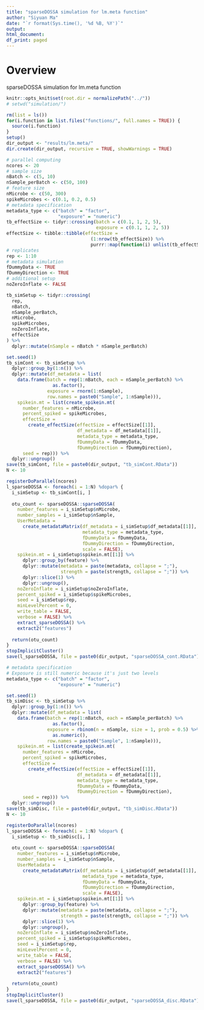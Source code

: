 ```yaml
---
title: "sparseDOSSA simulation for lm.meta function"
author: "Siyuan Ma"
date: "`r format(Sys.time(), '%d %B, %Y')`"
output:
html_document:
df_print: paged
---
```

# Overview
sparseDOSSA simulation for lm.meta function

```r
knitr::opts_knit$set(root.dir = normalizePath("../"))
# setwd("simulation/")
```
```r
rm(list = ls())
for(i.function in list.files("functions/", full.names = TRUE)) {
  source(i.function)
}
setup()
dir_output <- "results/lm.meta/"
dir.create(dir_output, recursive = TRUE, showWarnings = TRUE)
```

```r
# parallel computing
ncores <- 20
# sample size
nBatch <- c(5, 10)
nSample_perBatch <- c(50, 100)
# feature size
nMicrobe <- c(50, 300)
spikeMicrobes <- c(0.1, 0.2, 0.5)
# metadata specification
metadata_type <- c("batch" = "factor",
                   "exposure" = "numeric")
tb_effectSize <- tidyr::crossing(batch = c(0.1, 1, 2, 5),
                                 exposure = c(0.1, 1, 2, 5))
effectSize <- tibble::tibble(effectSize = 
                               (1:nrow(tb_effectSize)) %>% 
                               purrr::map(function(i) unlist(tb_effectSize[i, ])))
# replicates
rep <- 1:10
# metadata simulation
fDummyData <- TRUE
fDummyDirection <- TRUE
# additional setup
noZeroInflate <- FALSE

tb_simSetup <- tidyr::crossing(
  rep,
  nBatch,
  nSample_perBatch,
  nMicrobe,
  spikeMicrobes,
  noZeroInflate,
  effectSize
) %>% 
  dplyr::mutate(nSample = nBatch * nSample_perBatch)
```

```r
set.seed(1)
tb_simCont <- tb_simSetup %>% 
  dplyr::group_by(1:n()) %>% 
  dplyr::mutate(df_metadata = list(
    data.frame(batch = rep(1:nBatch, each = nSample_perBatch) %>% 
                 as.factor(),
               exposure = rnorm(1:nSample),
               row.names = paste0("Sample", 1:nSample))),
    spikein.mt = list(create_spikein.mt(
      number_features = nMicrobe,
      percent_spiked = spikeMicrobes,
      effectSize = 
        create_effectSize(effectSize = effectSize[[1]],
                          df_metadata = df_metadata[[1]],
                          metadata_type = metadata_type,
                          fDummyData = fDummyData,
                          fDummyDirection = fDummyDirection),
      seed = rep))) %>% 
  dplyr::ungroup()
save(tb_simCont, file = paste0(dir_output, "tb_simCont.RData"))
N <- 10
```

```r
registerDoParallel(ncores)
l_sparseDOSSA <- foreach(i = 1:N) %dopar% {
  i_simSetup <- tb_simCont[i, ]
  
  otu_count <- sparseDOSSA::sparseDOSSA(
    number_features = i_simSetup$nMicrobe,
    number_samples = i_simSetup$nSample,
    UserMetadata = 
      create_metadataMatrix(df_metadata = i_simSetup$df_metadata[[1]],
                            metadata_type = metadata_type,
                            fDummyData = fDummyData,
                            fDummyDirection = fDummyDirection,
                            scale = FALSE),
    spikein.mt = i_simSetup$spikein.mt[[1]] %>% 
      dplyr::group_by(feature) %>% 
      dplyr::mutate(metadata = paste(metadata, collapse = ";"), 
                    strength = paste(strength, collapse = ";")) %>% 
      dplyr::slice(1) %>%  
      dplyr::ungroup(),
    noZeroInflate = i_simSetup$noZeroInflate,
    percent_spiked = i_simSetup$spikeMicrobes,
    seed = i_simSetup$rep,
    minLevelPercent = 0,
    write_table = FALSE,
    verbose = FALSE) %>%
    extract_sparseDOSSA() %>%
    extract2("features")
  
  return(otu_count)
}
stopImplicitCluster()
save(l_sparseDOSSA, file = paste0(dir_output, "sparseDOSSA_cont.RData"))
```

```r
# metadata specification
# Exposure is still numeric because it's just two levels
metadata_type <- c("batch" = "factor",
                   "exposure" = "numeric")
```

```r
set.seed(1)
tb_simDisc <- tb_simSetup %>% 
  dplyr::group_by(1:n()) %>% 
  dplyr::mutate(df_metadata = list(
    data.frame(batch = rep(1:nBatch, each = nSample_perBatch) %>% 
                 as.factor(),
               exposure = rbinom(n = nSample, size = 1, prob = 0.5) %>% 
                 as.numeric(),
               row.names = paste0("Sample", 1:nSample))),
    spikein.mt = list(create_spikein.mt(
      number_features = nMicrobe,
      percent_spiked = spikeMicrobes,
      effectSize = 
        create_effectSize(effectSize = effectSize[[1]],
                          df_metadata = df_metadata[[1]],
                          metadata_type = metadata_type,
                          fDummyData = fDummyData,
                          fDummyDirection = fDummyDirection),
      seed = rep))) %>% 
  dplyr::ungroup()
save(tb_simDisc, file = paste0(dir_output, "tb_simDisc.RData"))
N <- 10
```

```r
registerDoParallel(ncores)
l_sparseDOSSA <- foreach(i = 1:N) %dopar% {
  i_simSetup <- tb_simDisc[i, ]
  
  otu_count <- sparseDOSSA::sparseDOSSA(
    number_features = i_simSetup$nMicrobe,
    number_samples = i_simSetup$nSample,
    UserMetadata = 
      create_metadataMatrix(df_metadata = i_simSetup$df_metadata[[1]],
                            metadata_type = metadata_type,
                            fDummyData = fDummyData,
                            fDummyDirection = fDummyDirection,
                            scale = FALSE),
    spikein.mt = i_simSetup$spikein.mt[[1]] %>% 
      dplyr::group_by(feature) %>% 
      dplyr::mutate(metadata = paste(metadata, collapse = ";"), 
                    strength = paste(strength, collapse = ";")) %>% 
      dplyr::slice(1) %>%  
      dplyr::ungroup(),
    noZeroInflate = i_simSetup$noZeroInflate,
    percent_spiked = i_simSetup$spikeMicrobes,
    seed = i_simSetup$rep,
    minLevelPercent = 0,
    write_table = FALSE,
    verbose = FALSE) %>%
    extract_sparseDOSSA() %>%
    extract2("features")
  
  return(otu_count)
}
stopImplicitCluster()
save(l_sparseDOSSA, file = paste0(dir_output, "sparseDOSSA_disc.RData"))
```
